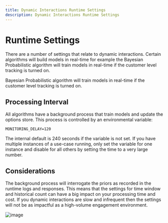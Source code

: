 ```yaml
---
title: Dynamic Interactions Runtime Settings 
description: Dynamic Interactions Runtime Settings
---
```


# Runtime Settings

There are a number of settings that relate to dynamic interactions. Certain algorithms will build models in real-time for example the Bayesian Probabilistic algorithm will train models in real-time if the customer level tracking is turned on.

<Callout type="warning" title="Real-time Models">
    Bayesian Probabilistic algorithm will train models in real-time if the customer level tracking is turned on.
</Callout>

## Processing Interval
All algorithms have a background process that train models and update the options store. This process is controlled by an environmental variable:
```text
MONITORING_DELAY=120
```
The internal default is 240 seconds if the variable is not set. If you have multiple instances of a use-case running, only set the variable for one instance and disable for all others by setting the time to a very large number.

## Considerations
The background process will interrogate the priors as recorded in the runtime logs and responses. This means that the settings for time window and historical count can have a big impact on your processing time and cost. If you dynamic interactions are slow and infrequent then the settings will not be as impactful as a high-volume engagement environment.

![image](/images/configuration/dynamic/dynamic-05.png)

